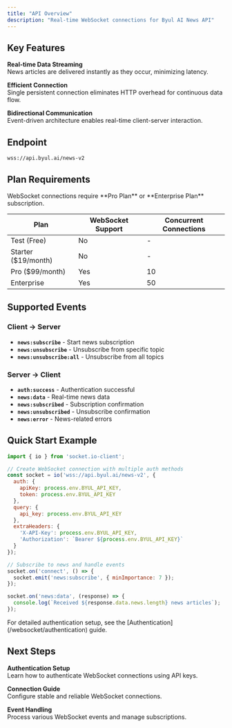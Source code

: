```yaml
---
title: "API Overview"
description: "Real-time WebSocket connections for Byul AI News API"
---
```


## Key Features

**Real-time Data Streaming**  
News articles are delivered instantly as they occur, minimizing latency.

**Efficient Connection**  
Single persistent connection eliminates HTTP overhead for continuous data flow.

**Bidirectional Communication**  
Event-driven architecture enables real-time client-server interaction.

## Endpoint

```
wss://api.byul.ai/news-v2
```

## Plan Requirements

<Info>
WebSocket connections require **Pro Plan** or **Enterprise Plan** subscription.
</Info>

| Plan | WebSocket Support | Concurrent Connections |
|------|-------------------|------------------------|
| Test (Free) | No | - |
| Starter ($19/month) | No | - |
| Pro ($99/month) | Yes | 10 |
| Enterprise | Yes | 50 |

## Supported Events

### Client → Server

- **`news:subscribe`** - Start news subscription
- **`news:unsubscribe`** - Unsubscribe from specific topic
- **`news:unsubscribe:all`** - Unsubscribe from all topics

### Server → Client

- **`auth:success`** - Authentication successful
- **`news:data`** - Real-time news data
- **`news:subscribed`** - Subscription confirmation
- **`news:unsubscribed`** - Unsubscribe confirmation
- **`news:error`** - News-related errors

## Quick Start Example

```javascript
import { io } from 'socket.io-client';

// Create WebSocket connection with multiple auth methods
const socket = io('wss://api.byul.ai/news-v2', {
  auth: {
    apiKey: process.env.BYUL_API_KEY,
    token: process.env.BYUL_API_KEY
  },
  query: {
    api_key: process.env.BYUL_API_KEY
  },
  extraHeaders: {
    'X-API-Key': process.env.BYUL_API_KEY,
    'Authorization': `Bearer ${process.env.BYUL_API_KEY}`
  }
});

// Subscribe to news and handle events
socket.on('connect', () => {
  socket.emit('news:subscribe', { minImportance: 7 });
});

socket.on('news:data', (response) => {
  console.log(`Received ${response.data.news.length} news articles`);
});
```

<Info>
For detailed authentication setup, see the [Authentication](/websocket/authentication) guide.
</Info>

## Next Steps

**Authentication Setup**  
Learn how to authenticate WebSocket connections using API keys.

**Connection Guide**  
Configure stable and reliable WebSocket connections.

**Event Handling**  
Process various WebSocket events and manage subscriptions.

